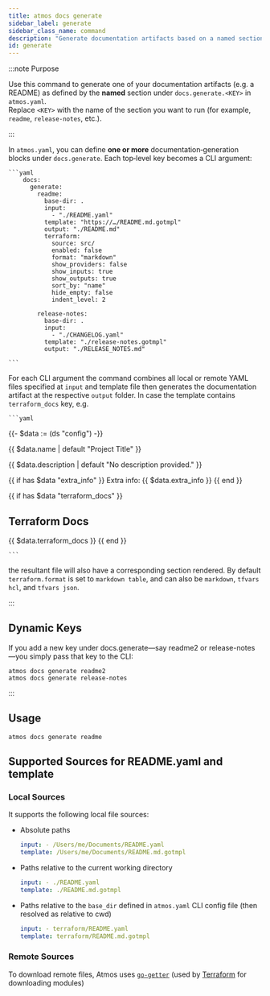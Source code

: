 ```yaml
---
title: atmos docs generate
sidebar_label: generate
sidebar_class_name: command
description: "Generate documentation artifacts based on a named section under `docs.generate` in atmos.yaml"
id: generate
---
```


:::note Purpose

Use this command to generate one of your documentation artifacts (e.g. a README) as defined by the **named** section under `docs.generate.<KEY>` in `atmos.yaml`.  
Replace `<KEY>` with the name of the section you want to run (for example, `readme`, `release-notes`, etc.).

:::

In `atmos.yaml`, you can define **one or more** documentation‐generation blocks under `docs.generate`.  Each top‐level key becomes a CLI argument:

    ```yaml
        docs:
          generate:
            readme:
              base-dir: .
              input:
                - "./README.yaml"
              template: "https://…/README.md.gotmpl"
              output: "./README.md"
              terraform:
                source: src/
                enabled: false
                format: "markdown"
                show_providers: false
                show_inputs: true
                show_outputs: true
                sort_by: "name"
                hide_empty: false
                indent_level: 2

            release-notes:
              base-dir: .
              input:
                - "./CHANGELOG.yaml"
              template: "./release-notes.gotmpl"
              output: "./RELEASE_NOTES.md"

    ```

For each CLI argument the command combines all local or remote YAML files specified at `input` and template file then generates the documentation artifact at the respective `output` folder. In case the template contains `terraform_docs` key, e.g.  

    ```yaml
{{- $data := (ds "config") -}}

{{ $data.name | default "Project Title" }}

{{ $data.description | default "No description provided." }}

{{ if has $data "extra_info" }}
Extra info: {{ $data.extra_info }}
{{ end }}

{{ if has $data "terraform_docs" }}
## Terraform Docs
{{ $data.terraform_docs }}
{{ end }}

    ```
the resultant file will also have a corresponding section rendered. By default `terraform.format` is set to `markdown table`, and can also be `markdown`, `tfvars hcl`, and `tfvars json`.  

:::

## Dynamic Keys

If you add a new key under docs.generate—say readme2 or release-notes —you simply pass that key to the CLI:


```shell
atmos docs generate readme2
atmos docs generate release-notes
```

:::

## Usage

<Screengrab title="atmos docs generate readme --help" slug="atmos-docs-generate-readme--help" />

```shell
atmos docs generate readme

``` 
## Supported Sources for README.yaml and template

### Local Sources

It supports the following local file sources:
  - Absolute paths
    ```yaml
    input: - /Users/me/Documents/README.yaml
    template: /Users/me/Documents/README.md.gotmpl
    ```

  - Paths relative to the current working directory
    ```yaml
    input: - ./README.yaml
    template: ./README.md.gotmpl
    ```

  - Paths relative to the `base_dir` defined in `atmos.yaml` CLI config file (then resolved as relative to cwd)
    ```yaml
    input: - terraform/README.yaml
    template: terraform/README.md.gotmpl
    ```

### Remote Sources

To download remote files, Atmos uses [`go-getter`](https://github.com/hashicorp/go-getter)
(used by [Terraform](https://www.terraform.io/) for downloading modules)

